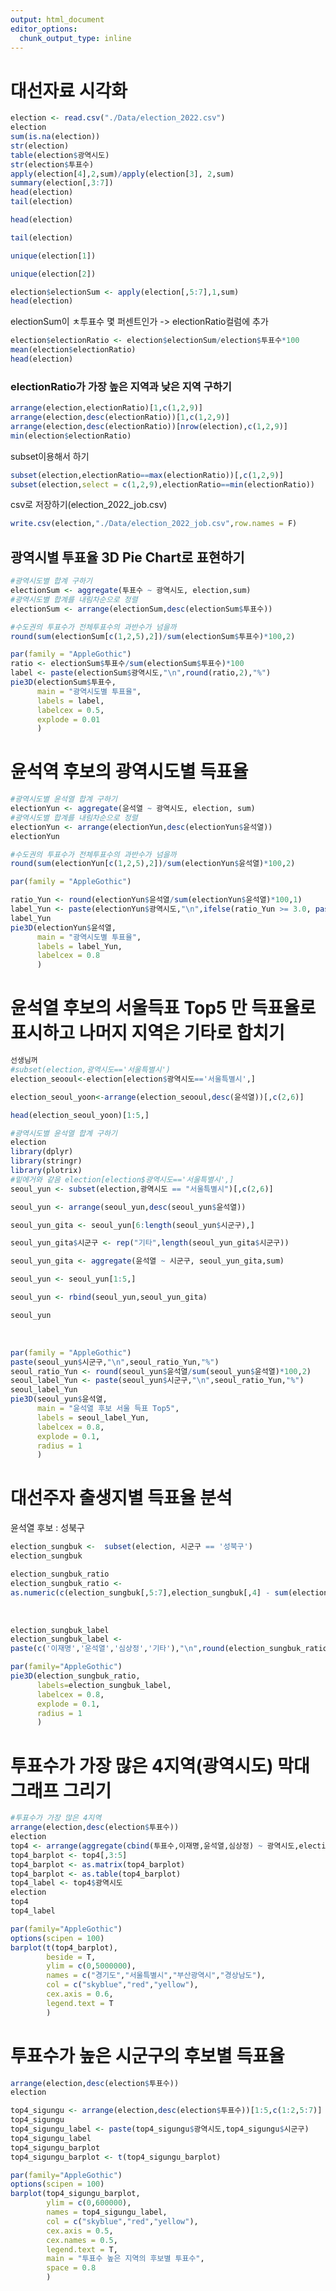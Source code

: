 ```yaml
---
output: html_document
editor_options: 
  chunk_output_type: inline
---
```


# 대선자료 시각화

```r
election <- read.csv("./Data/election_2022.csv")
election
sum(is.na(election))
str(election)
table(election$광역시도)
str(election$투표수)
apply(election[4],2,sum)/apply(election[3], 2,sum)
summary(election[,3:7])
head(election)
tail(election)
```

```r
head(election)
```

```r
tail(election)
```

```r
unique(election[1])
```

```r
unique(election[2])
```

```r
election$electionSum <- apply(election[,5:7],1,sum)
head(election)
```

electionSum이 ㅊ투표수 몇 퍼센트인가 -\> electionRatio컬럼에 추가

```r
election$electionRatio <- election$electionSum/election$투표수*100
mean(election$electionRatio)
head(election)
```

### electionRatio가 가장 높은 지역과 낮은 지역 구하기

```r
arrange(election,electionRatio)[1,c(1,2,9)]
arrange(election,desc(electionRatio))[1,c(1,2,9)]
arrange(election,desc(electionRatio))[nrow(election),c(1,2,9)]
min(election$electionRatio)
```

subset이용해서 하기

```r
subset(election,electionRatio==max(electionRatio))[,c(1,2,9)]
subset(election,select = c(1,2,9),electionRatio==min(electionRatio))
```

csv로 저장하기(election_2022_job.csv)

```r
write.csv(election,"./Data/election_2022_job.csv",row.names = F)
```

## 광역시별 투표율 3D Pie Chart로 표현하기

```r
#광역시도별 합계 구하기
electionSum <- aggregate(투표수 ~ 광역시도, election,sum)
#광역시도별 합계를 내림차순으로 정렬
electionSum <- arrange(electionSum,desc(electionSum$투표수))

#수도권의 투표수가 전체투표수의 과반수가 넘을까
round(sum(electionSum[c(1,2,5),2])/sum(electionSum$투표수)*100,2)

```

```r
par(family = "AppleGothic")
ratio <- electionSum$투표수/sum(electionSum$투표수)*100
label <- paste(electionSum$광역시도,"\n",round(ratio,2),"%")
pie3D(electionSum$투표수,
      main = "광역시도별 투표율",
      labels = label,
      labelcex = 0.5,
      explode = 0.01
      )
```

# 윤석역 후보의 광역시도별 득표율

```r
#광역시도별 윤석열 합계 구하기
electionYun <- aggregate(윤석열 ~ 광역시도, election, sum)
#광역시도별 합계를 내림차순으로 정렬
electionYun <- arrange(electionYun,desc(electionYun$윤석열))
electionYun

#수도권의 투표수가 전체투표수의 과반수가 넘을까
round(sum(electionYun[c(1,2,5),2])/sum(electionYun$윤석열)*100,2)

```

```r
par(family = "AppleGothic")

ratio_Yun <- round(electionYun$윤석열/sum(electionYun$윤석열)*100,1)
label_Yun <- paste(electionYun$광역시도,"\n",ifelse(ratio_Yun >= 3.0, paste(ratio_Yun,"%"),"" ))
label_Yun
pie3D(electionYun$윤석열,
      main = "광역시도별 투표율",
      labels = label_Yun,
      labelcex = 0.8
      )
```

# 윤석열 후보의 서울득표 Top5 만 득표율로 표시하고 나머지 지역은 기타로 합치기

```r
선생님꺼
#subset(election,광역시도=='서울특별시')
election_seooul<-election[election$광역시도=='서울특별시',]

election_seoul_yoon<-arrange(election_seooul,desc(윤석열))[,c(2,6)]

head(election_seoul_yoon)[1:5,]
```

```r
#광역시도별 윤석열 합계 구하기
election
library(dplyr)
library(stringr)
library(plotrix)
#밑에거와 같음 election[election$광역시도=='서울특별시',]
seoul_yun <- subset(election,광역시도 == "서울특별시")[,c(2,6)]

seoul_yun <- arrange(seoul_yun,desc(seoul_yun$윤석열))

seoul_yun_gita <- seoul_yun[6:length(seoul_yun$시군구),]

seoul_yun_gita$시군구 <- rep("기타",length(seoul_yun_gita$시군구))

seoul_yun_gita <- aggregate(윤석열 ~ 시군구, seoul_yun_gita,sum)

seoul_yun <- seoul_yun[1:5,]

seoul_yun <- rbind(seoul_yun,seoul_yun_gita)

seoul_yun
```

\

```r
par(family = "AppleGothic")
paste(seoul_yun$시군구,"\n",seoul_ratio_Yun,"%")
seoul_ratio_Yun <- round(seoul_yun$윤석열/sum(seoul_yun$윤석열)*100,2)
seoul_label_Yun <- paste(seoul_yun$시군구,"\n",seoul_ratio_Yun,"%")
seoul_label_Yun
pie3D(seoul_yun$윤석열,
      main = "윤석열 후보 서울 득표 Top5",
      labels = seoul_label_Yun,
      labelcex = 0.8,
      explode = 0.1,
      radius = 1
      )
```

# 대선주자 출생지별 득표율 분석

윤석열 후보 : 성북구

```r
election_sungbuk <-  subset(election, 시군구 == '성북구')
election_sungbuk
```

```r
election_sungbuk_ratio
election_sungbuk_ratio <-
as.numeric(c(election_sungbuk[,5:7],election_sungbuk[,4] - sum(election_sungbuk[,5:7])))/ election_sungbuk[,4]

```

\

```r
election_sungbuk_label
election_sungbuk_label <-
paste(c('이재명','운석열','심상정','기타'),"\n",round(election_sungbuk_ratio * 100,2),'%')
```

```r
par(family="AppleGothic")
pie3D(election_sungbuk_ratio,
      labels=election_sungbuk_label,
      labelcex = 0.8,
      explode = 0.1,
      radius = 1
      )
```

# 투표수가 가장 많은 4지역(광역시도) 막대그래프 그리기

```r
#투표수가 가장 많은 4지역
arrange(election,desc(election$투표수))
election
top4 <- arrange(aggregate(cbind(투표수,이재명,윤석열,심상정) ~ 광역시도,election,sum),desc(투표수))[1:4,]
top4_barplot <- top4[,3:5]
top4_barplot <- as.matrix(top4_barplot)
top4_barplot <- as.table(top4_barplot)
top4_label <- top4$광역시도
election
top4
top4_label
```

```r
par(family="AppleGothic")
options(scipen = 100)
barplot(t(top4_barplot),
        beside = T,
        ylim = c(0,5000000),
        names = c("경기도","서울특별시","부산광역시","경상남도"),
        col = c("skyblue","red","yellow"),
        cex.axis = 0.6,
        legend.text = T
        )
```

# 투표수가 높은 시군구의 후보별 득표율

```r
arrange(election,desc(election$투표수))
election

top4_sigungu <- arrange(election,desc(election$투표수))[1:5,c(1:2,5:7)]
top4_sigungu
top4_sigungu_label <- paste(top4_sigungu$광역시도,top4_sigungu$시군구)
top4_sigungu_label
top4_sigungu_barplot
top4_sigungu_barplot <- t(top4_sigungu_barplot)
```

```r
par(family="AppleGothic")
options(scipen = 100)
barplot(top4_sigungu_barplot,
        ylim = c(0,600000),
        names = top4_sigungu_label,
        col = c("skyblue","red","yellow"),
        cex.axis = 0.5,
        cex.names = 0.5,
        legend.text = T,
        main = "투표수 높은 지역의 후보별 투표수",
        space = 0.8
        )
```
